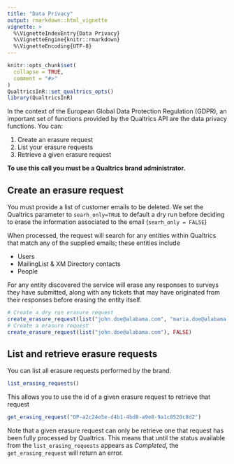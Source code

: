 ```yaml
---
title: "Data Privacy"
output: rmarkdown::html_vignette
vignette: >
  %\VignetteIndexEntry{Data Privacy}
  %\VignetteEngine{knitr::rmarkdown}
  %\VignetteEncoding{UTF-8}
---
```


```r
knitr::opts_chunk$set(
  collapse = TRUE,
  comment = "#>"
)
QualtricsInR::set_qualtrics_opts()
library(QualtricsInR)
```

In the context of the European Global Data Protection Regulation (GDPR), an important set of functions provided by the 
Qualtrics API are the data privacy functions. You can:

1. Create an erasure request
2. List your erasure requests
3. Retrieve a given erasure request

**To use this call you must be a Qualtrics brand administrator.**

## Create an erasure request

You must provide a list of customer emails to be deleted. We set the Qualtrics parameter
to `searh_only=TRUE` to default a dry run before deciding 
to erase the information associated to the email (`searh_only = FALSE`)

When processed, the request will search for any entities within Qualtrics that match 
any of the supplied emails; these entities include 

- Users 
- MailingList & XM Directory contacts 
- People 

For any entity discovered the service will erase any responses to surveys they have submitted, along with any tickets that may have
originated from their responses before erasing the entity itself.

```r
# Create a dry run erasure request
create_erasure_request(list("john.doe@alabama.com", "maria.doe@alabama.com"))
# Create a erasure request
create_erasure_request(list("john.doe@alabama.com"), FALSE)
```

## List and retrieve erasure requests

You can list all erasure requests performed by the brand.

```r
list_erasing_requests()
```

This allows you to use the id of a given erasure request to retrieve that request

```r
get_erasing_request("OP-a2c24e5e-d4b1-4bd8-a9e8-9a1c8520c8d2")
```

Note that a given erasure request can only be retrieve one that request has been 
fully processed by Qualtrics. This means that until the status available from the
`list_erasing_requests` appears as *Completed*, the `get_erasing_request`
will return an error.
